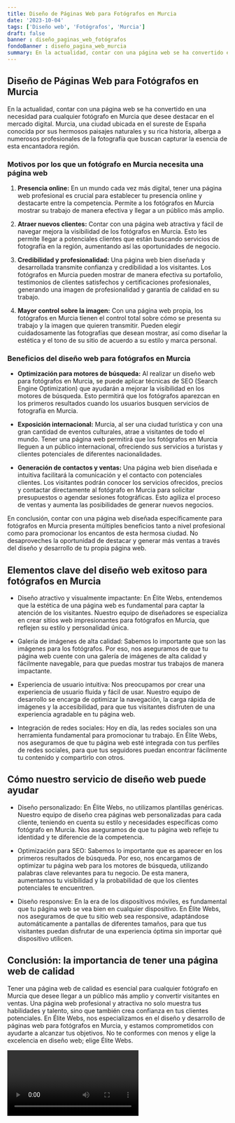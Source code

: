 ```yaml
---
title: Diseño de Páginas Web para Fotógrafos en Murcia
date: '2023-10-04'
tags: ['Diseño web', 'Fotógrafos', 'Murcia']
draft: false
banner : diseño_paginas_web_fotógrafos
fondoBanner : diseño_pagina_web_murcia
summary: En la actualidad, contar con una página web se ha convertido en una necesidad para cualquier fotógrafo en Murcia que desee destacar en el mercado digital. Murcia, una ciudad ubicada en el sureste de España conocida por sus hermosos paisajes naturales y su rica historia, alberga a numerosos profesionales de la fotografía que buscan capturar la esencia de esta encantadora región.
---
```


## Diseño de Páginas Web para Fotógrafos en Murcia

En la actualidad, contar con una página web se ha convertido en una necesidad para cualquier fotógrafo en Murcia que desee destacar en el mercado digital. Murcia, una ciudad ubicada en el sureste de España conocida por sus hermosos paisajes naturales y su rica historia, alberga a numerosos profesionales de la fotografía que buscan capturar la esencia de esta encantadora región.

### Motivos por los que un fotógrafo en Murcia necesita una página web

1. **Presencia online:** En un mundo cada vez más digital, tener una página web profesional es crucial para establecer tu presencia online y destacarte entre la competencia. Permite a los fotógrafos en Murcia mostrar su trabajo de manera efectiva y llegar a un público más amplio.

2. **Atraer nuevos clientes:** Contar con una página web atractiva y fácil de navegar mejora la visibilidad de los fotógrafos en Murcia. Esto les permite llegar a potenciales clientes que están buscando servicios de fotografía en la región, aumentando así las oportunidades de negocio.

3. **Credibilidad y profesionalidad:** Una página web bien diseñada y desarrollada transmite confianza y credibilidad a los visitantes. Los fotógrafos en Murcia pueden mostrar de manera efectiva su portafolio, testimonios de clientes satisfechos y certificaciones profesionales, generando una imagen de profesionalidad y garantía de calidad en su trabajo.

4. **Mayor control sobre la imagen:** Con una página web propia, los fotógrafos en Murcia tienen el control total sobre cómo se presenta su trabajo y la imagen que quieren transmitir. Pueden elegir cuidadosamente las fotografías que desean mostrar, así como diseñar la estética y el tono de su sitio de acuerdo a su estilo y marca personal.

### Beneficios del diseño web para fotógrafos en Murcia

- **Optimización para motores de búsqueda:** Al realizar un diseño web para fotógrafos en Murcia, se puede aplicar técnicas de SEO (Search Engine Optimization) que ayudarán a mejorar la visibilidad en los motores de búsqueda. Esto permitirá que los fotógrafos aparezcan en los primeros resultados cuando los usuarios busquen servicios de fotografía en Murcia.

- **Exposición internacional:** Murcia, al ser una ciudad turística y con una gran cantidad de eventos culturales, atrae a visitantes de todo el mundo. Tener una página web permitirá que los fotógrafos en Murcia lleguen a un público internacional, ofreciendo sus servicios a turistas y clientes potenciales de diferentes nacionalidades.

- **Generación de contactos y ventas:** Una página web bien diseñada e intuitiva facilitará la comunicación y el contacto con potenciales clientes. Los visitantes podrán conocer los servicios ofrecidos, precios y contactar directamente al fotógrafo en Murcia para solicitar presupuestos o agendar sesiones fotográficas. Esto agiliza el proceso de ventas y aumenta las posibilidades de generar nuevos negocios.

En conclusión, contar con una página web diseñada específicamente para fotógrafos en Murcia presenta múltiples beneficios tanto a nivel profesional como para promocionar los encantos de esta hermosa ciudad. No desaproveches la oportunidad de destacar y generar más ventas a través del diseño y desarrollo de tu propia página web.

<GifSeo />

<Cta />

## Elementos clave del diseño web exitoso para fotógrafos en Murcia

- Diseño atractivo y visualmente impactante: En Élite Webs, entendemos que la estética de una página web es fundamental para captar la atención de los visitantes. Nuestro equipo de diseñadores se especializa en crear sitios web impresionantes para fotógrafos en Murcia, que reflejen su estilo y personalidad única.

- Galería de imágenes de alta calidad: Sabemos lo importante que son las imágenes para los fotógrafos. Por eso, nos aseguramos de que tu página web cuente con una galería de imágenes de alta calidad y fácilmente navegable, para que puedas mostrar tus trabajos de manera impactante.

- Experiencia de usuario intuitiva: Nos preocupamos por crear una experiencia de usuario fluida y fácil de usar. Nuestro equipo de desarrollo se encarga de optimizar la navegación, la carga rápida de imágenes y la accesibilidad, para que tus visitantes disfruten de una experiencia agradable en tu página web.

- Integración de redes sociales: Hoy en día, las redes sociales son una herramienta fundamental para promocionar tu trabajo. En Élite Webs, nos aseguramos de que tu página web esté integrada con tus perfiles de redes sociales, para que tus seguidores puedan encontrar fácilmente tu contenido y compartirlo con otros.

## Cómo nuestro servicio de diseño web puede ayudar

- Diseño personalizado: En Élite Webs, no utilizamos plantillas genéricas. Nuestro equipo de diseño crea páginas web personalizadas para cada cliente, teniendo en cuenta su estilo y necesidades específicas como fotógrafo en Murcia. Nos aseguramos de que tu página web refleje tu identidad y te diferencie de la competencia.

- Optimización para SEO: Sabemos lo importante que es aparecer en los primeros resultados de búsqueda. Por eso, nos encargamos de optimizar tu página web para los motores de búsqueda, utilizando palabras clave relevantes para tu negocio. De esta manera, aumentamos tu visibilidad y la probabilidad de que los clientes potenciales te encuentren.

- Diseño responsive: En la era de los dispositivos móviles, es fundamental que tu página web se vea bien en cualquier dispositivo. En Élite Webs, nos aseguramos de que tu sitio web sea responsive, adaptándose automáticamente a pantallas de diferentes tamaños, para que tus visitantes puedan disfrutar de una experiencia óptima sin importar qué dispositivo utilicen.

## Conclusión: la importancia de tener una página web de calidad

Tener una página web de calidad es esencial para cualquier fotógrafo en Murcia que desee llegar a un público más amplio y convertir visitantes en ventas. Una página web profesional y atractiva no solo muestra tus habilidades y talento, sino que también crea confianza en tus clientes potenciales. En Élite Webs, nos especializamos en el diseño y desarrollo de páginas web para fotógrafos en Murcia, y estamos comprometidos con ayudarte a alcanzar tus objetivos. No te conformes con menos y elige la excelencia en diseño web; elige Élite Webs.

<Video />

<CtaBot job='Fotógrafos' city='Murcia'/>

<Gmaps query='Murcia+españa+maps' />